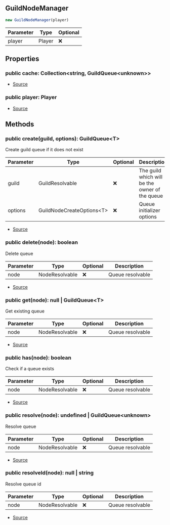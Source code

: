 ## GuildNodeManager


```typescript
new GuildNodeManager(player)
```
| Parameter | Type | Optional |
| ----------- | ----------- | ----------- |
| player | Player | ❌ |


## Properties
### public cache: Collection\<string, GuildQueue\<unknown>>
- [Source](https://github.com/Androz2091/discord-player/blob/5a3437b/packages/discord-player/src/Structures/GuildNodeManager.ts#L38)
### public player: Player
- [Source](https://github.com/Androz2091/discord-player/blob/5a3437b/packages/discord-player/src/Structures/GuildNodeManager.ts#L39)

## Methods
### public create(guild, options): GuildQueue\<T>
Create guild queue if it does not exist



| Parameter | Type | Optional | Description |
| ----------- | ----------- | ----------- | ----------- |
| guild | GuildResolvable | ❌ | The guild which will be the owner of the queue |
| options | GuildNodeCreateOptions\<T> | ❌ | Queue initializer options |


- [Source](https://github.com/Androz2091/discord-player/blob/5a3437b/packages/discord-player/src/Structures/GuildNodeManager.ts#L46)
### public delete(node): boolean
Delete queue



| Parameter | Type | Optional | Description |
| ----------- | ----------- | ----------- | ----------- |
| node | NodeResolvable | ❌ | Queue resolvable |


- [Source](https://github.com/Androz2091/discord-player/blob/5a3437b/packages/discord-player/src/Structures/GuildNodeManager.ts#L137)
### public get(node): null \| GuildQueue\<T>
Get existing queue



| Parameter | Type | Optional | Description |
| ----------- | ----------- | ----------- | ----------- |
| node | NodeResolvable | ❌ | Queue resolvable |


- [Source](https://github.com/Androz2091/discord-player/blob/5a3437b/packages/discord-player/src/Structures/GuildNodeManager.ts#L117)
### public has(node): boolean
Check if a queue exists



| Parameter | Type | Optional | Description |
| ----------- | ----------- | ----------- | ----------- |
| node | NodeResolvable | ❌ | Queue resolvable |


- [Source](https://github.com/Androz2091/discord-player/blob/5a3437b/packages/discord-player/src/Structures/GuildNodeManager.ts#L128)
### public resolve(node): undefined \| GuildQueue\<unknown>
Resolve queue



| Parameter | Type | Optional | Description |
| ----------- | ----------- | ----------- | ----------- |
| node | NodeResolvable | ❌ | Queue resolvable |


- [Source](https://github.com/Androz2091/discord-player/blob/5a3437b/packages/discord-player/src/Structures/GuildNodeManager.ts#L156)
### public resolveId(node): null \| string
Resolve queue id



| Parameter | Type | Optional | Description |
| ----------- | ----------- | ----------- | ----------- |
| node | NodeResolvable | ❌ | Queue resolvable |


- [Source](https://github.com/Androz2091/discord-player/blob/5a3437b/packages/discord-player/src/Structures/GuildNodeManager.ts#L168)